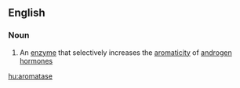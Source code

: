 ==English==

===Noun===
{{wikipedia}}
{{en-noun|-}}

# {{enzyme}} An [[enzyme]] that selectively increases the [[aromaticity]] of [[androgen]] [[hormone]]s

[[hu:aromatase]]